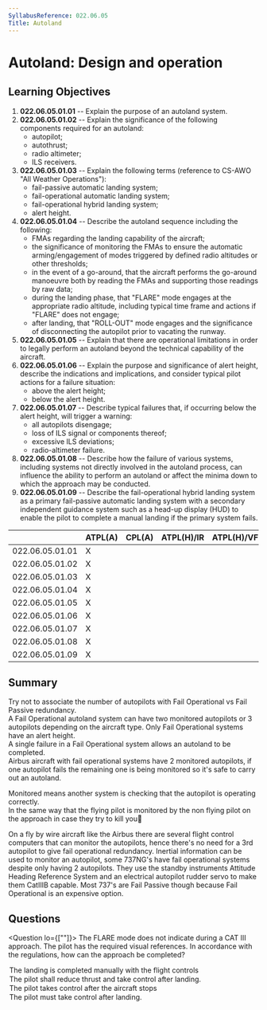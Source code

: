 ```yaml
---
SyllabusReference: 022.06.05
Title: Autoland
---
```


# Autoland: Design and operation

## Learning Objectives

1. **022.06.05.01.01** -- Explain the purpose of an autoland system.
2. **022.06.05.01.02** -- Explain the significance of the following components
   required for an autoland:
   - autopilot;
   - autothrust;
   - radio altimeter;
   - ILS receivers.
3. **022.06.05.01.03** -- Explain the following terms (reference to CS-AWO "All
   Weather Operations"):
   - fail-passive automatic landing system;
   - fail-operational automatic landing system;
   - fail-operational hybrid landing system;
   - alert height.
4. **022.06.05.01.04** -- Describe the autoland sequence including the
   following:
   - FMAs regarding the landing capability of the aircraft;
   - the significance of monitoring the FMAs to ensure the automatic
     arming/engagement of modes triggered by defined radio altitudes or other
     thresholds;
   - in the event of a go-around, that the aircraft performs the go-around
     manoeuvre both by reading the FMAs and supporting those readings by raw
     data;
   - during the landing phase, that "FLARE" mode engages at the appropriate
     radio altitude, including typical time frame and actions if "FLARE" does
     not engage;
   - after landing, that "ROLL-OUT" mode engages and the significance of
     disconnecting the autopilot prior to vacating the runway.
5. **022.06.05.01.05** -- Explain that there are operational limitations in
   order to legally perform an autoland beyond the technical capability of the
   aircraft.
6. **022.06.05.01.06** -- Explain the purpose and significance of alert height,
   describe the indications and implications, and consider typical pilot actions
   for a failure situation:
   - above the alert height;
   - below the alert height.
7. **022.06.05.01.07** -- Describe typical failures that, if occurring below the
   alert height, will trigger a warning:
   - all autopilots disengage;
   - loss of ILS signal or components thereof;
   - excessive ILS deviations;
   - radio-altimeter failure.
8. **022.06.05.01.08** -- Describe how the failure of various systems, including
   systems not directly involved in the autoland process, can influence the
   ability to perform an autoland or affect the minima down to which the
   approach may be conducted.
9. **022.06.05.01.09** -- Describe the fail-operational hybrid landing system as
   a primary fail-passive automatic landing system with a secondary independent
   guidance system such as a head-up display (HUD) to enable the pilot to
   complete a manual landing if the primary system fails.

|                 | ATPL(A) | CPL(A) | ATPL(H)/IR | ATPL(H)/VFR | CPL(H) | IR  | CBIR(A) |
| --------------- | ------- | ------ | ---------- | ----------- | ------ | --- | ------- |
| 022.06.05.01.01 | X       |        |            |             |        | X   |         |
| 022.06.05.01.02 | X       |        |            |             |        | X   |         |
| 022.06.05.01.03 | X       |        |            |             |        |     |         |
| 022.06.05.01.04 | X       |        |            |             |        |     |         |
| 022.06.05.01.05 | X       |        |            |             |        |     |         |
| 022.06.05.01.06 | X       |        |            |             |        |     |         |
| 022.06.05.01.07 | X       |        |            |             |        |     |         |
| 022.06.05.01.08 | X       |        |            |             |        |     |         |
| 022.06.05.01.09 | X       |        |            |             |        |     |         |

## Summary

Try not to associate the number of autopilots with Fail Operational vs Fail
Passive redundancy.  
A Fail Operational autoland system can have two monitored autopilots or 3
autopilots depending on the aircraft type. Only Fail Operational systems have an
alert height.  
A single failure in a Fail Operational system allows an autoland to be
completed.  
Airbus aircraft with fail operational systems have 2 monitored autopilots, if
one autopilot fails the remaining one is being monitored so it's safe to carry
out an autoland.

Monitored means another system is checking that the autopilot is operating
correctly.  
In the same way that the flying pilot is monitored by the non flying pilot on
the approach in case they try to kill you🤣

On a fly by wire aircraft like the Airbus there are several flight control
computers that can monitor the autopilots, hence there's no need for a 3rd
autopilot to give fail operational redundancy. Inertial information can be used
to monitor an autopilot, some 737NG's have fail operational systems despite only
having 2 autopilots. They use the standby instruments Attitude Heading Reference
System and an electrical autopilot rudder servo to make them CatIIIB capable.
Most 737's are Fail Passive though because Fail Operational is an expensive
option.

## Questions

<Question lo={[""]}>
  <Text variant="oneCorrect">
    The FLARE mode does not indicate during a CAT III approach. The pilot has
    the required visual references. In accordance with the regulations, how can
    the approach be completed?
  </Text>
  <Option
    alwaysCorrect
    why='During the "FLARE" submode, if the mode does not engange the pilot is responsible for intervening.'
  >
    The landing is completed manually with the flight controls
  </Option>
  <Option why='Too late, the plane already did a "rough landing"...'>
    The pilot shall reduce thrust and take control after landing.
  </Option>
  <Option why='Too late, the plane already did a "rough landing"...'>
    The pilot takes control after the aircraft stops
  </Option>
  <Option why='Too late, the plane already did a "rough landing"...'>
    The pilot must take control after landing.
  </Option>
</Question>
